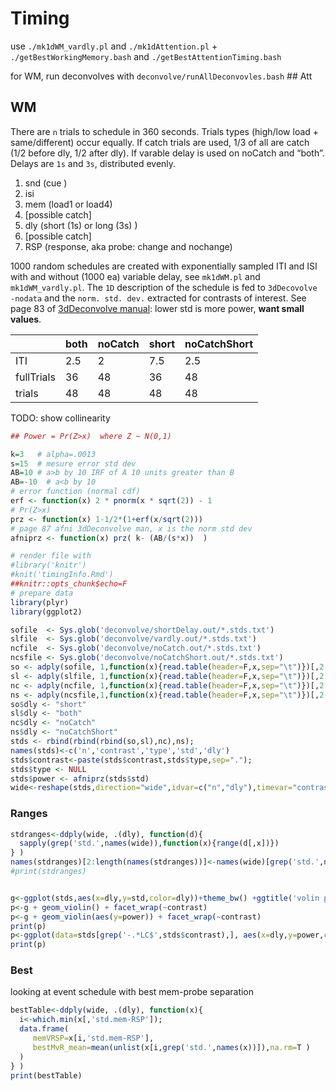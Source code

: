 # Timing
use `./mk1dWM_vardly.pl` and `./mk1dAttention.pl` +  `./getBestWorkingMemory.bash` and `./getBestAttentionTiming.bash` 

for WM, run deconvolves with `deconvolve/runAllDeconvovles.bash`
## Att 

## WM 
There are `n` trials to schedule in 360 seconds. Trials types (high/low load + same/different) occur equally. If catch trials are used, 1/3 of all are catch (1/2 before dly, 1/2 after dly). If varable delay is used on noCatch and "both". Delays are `1s` and `3s`, distributed evenly.

1. snd (cue )
1. isi
1. mem (load1 or load4)
1. [possible catch]
1. dly (short (1s) or long (3s) )
1. [possible catch]
1. RSP (response, aka probe: change and nochange)

1000 random schedules are created with exponentially sampled ITI and ISI with and without (1000 ea) variable delay, see `mk1dWM.pl` and `mk1dWM_vardly.pl`. The `1D` description of the schedule is fed to `3dDecovolve -nodata` and the `norm. std. dev.` extracted for contrasts of interest. See page 83 of [3dDeconvolve manual](http://afni.nimh.nih.gov/pub/dist/doc/manual/3dDeconvolve.pdf): lower std is more power, **want small values**.

|          |both|noCatch|short|noCatchShort|
|----      |----|-------|-----|------------|
|ITI       |2.5 | 2     |7.5  |2.5         |
|fullTrials| 36 |48     |36   |48          |
|trials    | 48 |48     |48   |48          |

TODO: show collinearity
```r
## Power = Pr(Z>x)  where Z ~ N(0,1)

k=3   # alpha=.0013
s=15  # mesure error std dev
AB=10 # a>b by 10 IRF of A 10 units greater than B
AB=-10  # a<b by 10 
# error function (normal cdf) 
erf <- function(x) 2 * pnorm(x * sqrt(2)) - 1
# Pr(Z>x)
prz <- function(x) 1-1/2*(1+erf(x/sqrt(2)))
# page 87 afni 3dDeconvolve man, x is the norm std dev
afniprz <- function(x) prz( k- (AB/(s*x))  )
```

```r
# render file with
#library('knitr')
#knit('timingInfo.Rmd')
##knitr::opts_chunk$echo=F
# prepare data
library(plyr)
library(ggplot2)

sofile  <- Sys.glob('deconvolve/shortDelay.out/*.stds.txt')
slfile  <- Sys.glob('deconvolve/vardly.out/*.stds.txt')
ncfile  <- Sys.glob('deconvolve/noCatch.out/*.stds.txt')
ncsfile <- Sys.glob('deconvolve/noCatchShort.out/*.stds.txt')
so <- adply(sofile, 1,function(x){read.table(header=F,x,sep="\t")})[,2:5]
sl <- adply(slfile, 1,function(x){read.table(header=F,x,sep="\t")})[,2:5]
nc <- adply(ncfile, 1,function(x){read.table(header=F,x,sep="\t")})[,2:5]
ns <- adply(ncsfile,1,function(x){read.table(header=F,x,sep="\t")})[,2:5]
so$dly <- "short"
sl$dly <- "both"
nc$dly <- "noCatch"
ns$dly <- "noCatchShort"
stds <- rbind(rbind(rbind(so,sl),nc),ns);
names(stds)<-c('n','contrast','type','std','dly')
stds$contrast<-paste(stds$contrast,stds$type,sep=".");
stds$type <- NULL
stds$power <- afniprz(stds$std)
wide<-reshape(stds,direction="wide",idvar=c("n","dly"),timevar="contrast")
```

### Ranges
```r
stdranges<-ddply(wide, .(dly), function(d){
  sapply(grep('std.',names(wide)),function(x){range(d[,x])})
} )
names(stdranges)[2:length(names(stdranges))]<-names(wide)[grep('std.',names(wide))]
#print(stdranges)


g<-ggplot(stds,aes(x=dly,y=std,color=dly))+theme_bw() +ggtitle('volin plot: dist. of std. dev. of est. of IRF/contrast')
p<-g + geom_violin() + facet_wrap(~contrast)
p<-g + geom_violin(aes(y=power)) + facet_wrap(~contrast)
print(p)
p<-ggplot(data=stds[grep('-.*LC$',stds$contrast),], aes(x=dly,y=power,color=dly)) + geom_point()  +geom_violin() + facet_wrap(~contrast) + theme_bw() + ggtitle('power')
print(p)
```


### Best
looking at event schedule with best mem-probe separation

```r
bestTable<-ddply(wide, .(dly), function(x){
  i<-which.min(x[,'std.mem-RSP']);
  data.frame(
     memVRSP=x[i,'std.mem-RSP'],
     bestMvR_mean=mean(unlist(x[i,grep('std.',names(x))]),na.rm=T ) 
  )
} )
print(bestTable)
```
